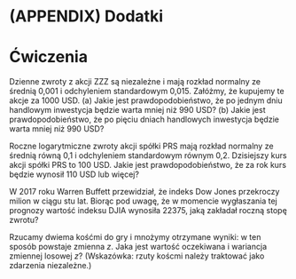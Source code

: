 # (APPENDIX) Dodatki {-}

# Ćwiczenia {#cwiczenia}





<!-- Ruppert 2.6.1
The daily log returns on a stock are independent and normally distributed with mean 0.001 and standard deviation 0.015. Suppose you buy $1000 worth of this stock.
(a) What is the probability that after one trading day your investment  is worth less than $990? (Note: The R function pnorm will compute a normal CDF, so, for example, pnorm(0.3,mean=0.1,sd=0.2) is the normal CDF with mean 0.1 and standard deviation 0.2 evaluated at
0.3.)
(b) What is the probability that after five trading days your investment is worth less than $990?
-->

:::{.exercise #rup261}
Dzienne zwroty z akcji ZZZ są niezależne i mają rozkład normalny ze średnią 0,001 i odchyleniem standardowym 0,015. Załóżmy, że kupujemy te akcje za 1000 USD.
(a) Jakie jest prawdopodobieństwo, że po jednym dniu handlowym inwestycja będzie warta mniej niż 990 USD? 
(b) Jakie jest prawdopodobieństwo, że po pięciu dniach handlowych inwestycja będzie warta mniej niż 990 USD?
:::

<!-- Ruppert 2.6.2
The yearly log returns on a stock are normally distributed with mean 0.1
and standard deviation 0.2. The stock is selling at $100 today. What is
the probability that one year from now it is selling at $110 or more?
-->

:::{.exercise #rup262}
Roczne logarytmiczne zwroty akcji spółki PRS mają rozkład normalny ze średnią równą 0,1 i odchyleniem standardowym równym 0,2. Dzisiejszy kurs akcji spółki PRS to 100 USD. Jakie jest prawdopodobieństwo, że za rok kurs będzie wynosił 110 USD lub więcej?
:::


<!--Linton 4 
Recently, Warren Buffett has predicted that the Dow Jones index will exceed one million in a hundred years time. Given that the current level of the index is 22400, what annual rate of return is he assuming?

https://www.cnbc.com/2017/09/21/dow-1-million-warren-buffett-says-it-can-happen.html

-->

:::{.exercise #linton4}
W 2017 roku Warren Buffett przewidział, że indeks Dow Jones przekroczy milion w ciągu stu lat. Biorąc pod uwagę, że w momencie wygłaszania tej prognozy wartość indeksu DJIA wynosiła 22375, jaką zakładał roczną stopę zwrotu?
:::






<!--Luenberger 1. 
Two dice are rolled and the two resulting values are multiplied together to form the quantity $z$. What are the expected value and the variance of the random variable $z$? (Hint: Use the independence of the two separate dice)-->

:::{.exercise #diceproduct}
Rzucamy dwiema kośćmi do gry i mnożymy otrzymane wyniki: w ten sposób powstaje zmienna $z$. Jaka jest wartość oczekiwana i wariancja zmiennej losowej $z$? (Wskazówka: rzuty koścmi należy traktować jako zdarzenia niezależne.)
:::


